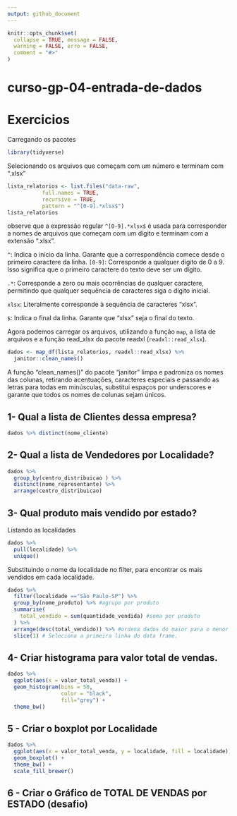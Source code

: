 ```yaml
---
output: github_document
---
```


<!-- README.md is generated from README.Rmd. Please edit that file -->

```r
knitr::opts_chunk$set(
  collapse = TRUE, message = FALSE,
  warning = FALSE, erro = FALSE,
  comment = "#>"
)
```

# curso-gp-04-entrada-de-dados

<!-- badges: start -->
<!-- badges: end -->

# Exercicios 

Carregando os pacotes
```r
library(tidyverse)
```

Selecionando os arquivos que começam com um número e terminam com ".xlsx"

```r
lista_relatorios <- list.files("data-raw",
           full.names = TRUE,
           recursive = TRUE,
           pattern = "^[0-9].*xlsx$")
lista_relatorios
```

observe que a expressão regular `^[0-9].*xlsx$` é usada para corresponder a nomes de arquivos que começam com um dígito e terminam com a extensão ".xlsx".

`^`: Indica o início da linha. Garante que a correspondência comece desde o primeiro caractere da linha.
`[0-9]`: Corresponde a qualquer dígito de $0$ a $9$. Isso significa que o primeiro caractere do texto deve ser um dígito.

`.*`: Corresponde a zero ou mais ocorrências de qualquer caractere, permitindo que qualquer sequência de caracteres siga o dígito inicial.

`xlsx`: Literalmente corresponde à sequência de caracteres "xlsx".

`$`: Indica o final da linha. Garante que "xlsx" seja o final do texto.

Agora podemos carregar os arquivos, utilizando a função `map`, a lista de arquivos e a função read_xlsx do pacote readxl (`readxl::read_xlsx`).

```r
dados <- map_df(lista_relatorios, readxl::read_xlsx) %>% 
  janitor::clean_names()
```
A função "clean_names()" do pacote "janitor" limpa e padroniza os nomes das colunas, retirando acentuações, caracteres especiais e passando as letras para todas em minúsculas, substitui espaços por underscores e garante que todos os nomes de colunas sejam únicos.

## 1- Qual a lista de Clientes dessa empresa?

```r
dados %>% distinct(nome_cliente)
```


## 2- Qual a lista de Vendedores por Localidade?


```r
dados %>% 
  group_by(centro_distribuicao ) %>% 
  distinct(nome_representante) %>% 
  arrange(centro_distribuicao)
```

## 3- Qual produto mais vendido por estado?


Listando as localidades
```r
dados %>% 
  pull(localidade) %>% 
  unique()
```


Substituindo o nome da localidade no filter, para encontrar os mais vendidos em cada localidade.

```r
dados %>% 
  filter(localidade =="São Paulo-SP") %>% 
  group_by(nome_produto) %>% #agrupo por produto
  summarise(
    total_vendido = sum(quantidade_vendida) #soma por produto
  ) %>% 
  arrange(desc(total_vendido)) %>% #ordena dados do maior para o menor total vendido
  slice(1) # Seleciona a primeira linha do data frame.
```



## 4- Criar histograma para valor total de vendas.

```r
dados %>% 
  ggplot(aes(x = valor_total_venda)) +
  geom_histogram(bins = 50, 
                 color = "black",
                 fill="grey") + 
  theme_bw()
```


## 5 - Criar o boxplot por Localidade

```r
dados %>% 
  ggplot(aes(x = valor_total_venda, y = localidade, fill = localidade)) +
  geom_boxplot() + 
  theme_bw() +
  scale_fill_brewer()
```


## 6 - Criar o Gráfico de TOTAL DE VENDAS por ESTADO (desafio)
